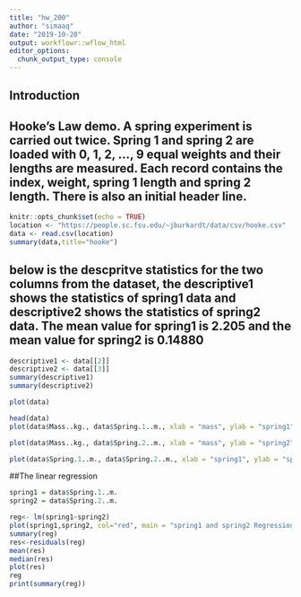 ```yaml
---
title: "hw_200"
author: "simaaq"
date: "2019-10-20"
output: workflowr::wflow_html
editor_options:
  chunk_output_type: console
---
```


## Introduction
## Hooke's Law demo. A spring experiment is carried out twice. Spring 1 and spring 2 are loaded with 0, 1, 2, ..., 9 equal weights and their lengths are measured. Each record contains the index, weight, spring 1 length and spring 2 length. There is also an initial header line.
```r
knitr::opts_chunk$set(echo = TRUE)
location <- "https://people.sc.fsu.edu/~jburkardt/data/csv/hooke.csv"
data <- read.csv(location)
summary(data,title="hooke")
```

## below is the descpritve statistics for the two columns from the dataset, the descriptive1 shows the statistics of spring1 data and descriptive2 shows the statistics of spring2 data. The mean value for spring1 is 2.205 and the mean value for spring2 is 0.14880
```r
descriptive1 <- data[[2]]
descriptive2 <- data[[3]]
summary(descriptive1)
summary(descriptive2)
```



```r
plot(data)
```

```r
head(data)
plot(data$Mass..kg., data$Spring.1..m., xlab = "mass", ylab = "spring1")
```


```r
plot(data$Mass..kg., data$Spring.2..m., xlab = "mass", ylab = "spring2")
```


```r
plot(data$Spring.1..m., data$Spring.2..m., xlab = "spring1", ylab = "spring2")
```

##The linear regression
```r
spring1 = data$Spring.1..m.
spring2 = data$Spring.2..m.

reg<- lm(spring1~spring2)
plot(spring1,spring2, col="red", main = "spring1 and spring2 Regression", abline(reg), cex = 1.3, pch= 16, xlab = "spring1 length", ylab= "spring2 length")
summary(reg)
res<-residuals(reg)
mean(res)
median(res)
plot(res)
reg
print(summary(reg))
```


